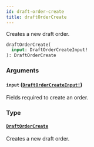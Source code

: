 ```yaml
---
id: draft-order-create
title: draftOrderCreate
---
```


Creates a new draft order.

```graphql
draftOrderCreate(
  input: DraftOrderCreateInput!
): DraftOrderCreate

```

### Arguments

#### `input` ([`DraftOrderCreateInput!`](/developer/api-reference/inputs/draft-order-create-input))

Fields required to create an order.

### Type

#### [`DraftOrderCreate`](/developer/api-reference/objects/draft-order-create)

Creates a new draft order.
